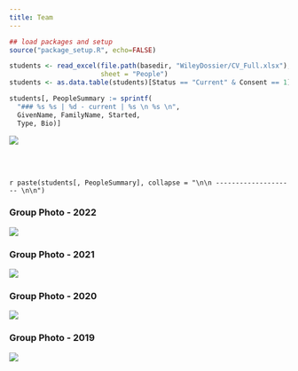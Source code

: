---
title: Team
---


```{r load_packages, message=FALSE, warning=FALSE, include=FALSE} 

## load packages and setup
source("package_setup.R", echo=FALSE)

students <- read_excel(file.path(basedir, "WileyDossier/CV_Full.xlsx"),
                       sheet = "People")
students <- as.data.table(students)[Status == "Current" & Consent == 1][order(FamilyName)]

students[, PeopleSummary := sprintf(
  "### %s %s | %d - current | %s \n %s \n",
  GivenName, FamilyName, Started,
  Type, Bio)]

```

![](BML_Group_2022.jpg)

<br></br>

`r paste(students[, PeopleSummary], collapse = "\n\n -------------------- \n\n")`

### Group Photo - 2022

![](BML_Group_2022.jpg)


### Group Photo - 2021

![](BML_Group_2021.jpg)


### Group Photo - 2020

![](BML_Group_2020.jpg)


### Group Photo - 2019

![](BML_Group_2019.jpg)
